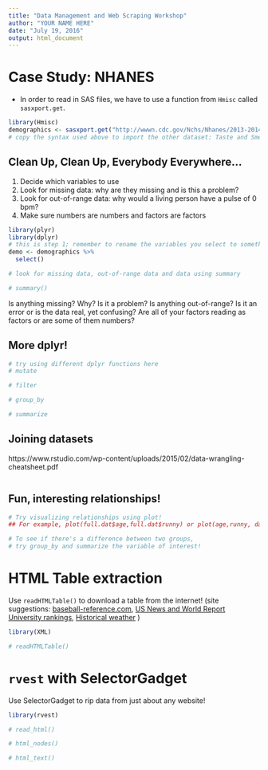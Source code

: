 ```yaml
---
title: "Data Management and Web Scraping Workshop"
author: "YOUR NAME HERE"
date: "July 19, 2016"
output: html_document
---
```


# Case Study: NHANES
- In order to read in SAS files, we have to use a function from `Hmisc` called `sasxport.get`. 

```r
library(Hmisc)
demographics <- sasxport.get("http://wwwn.cdc.gov/Nchs/Nhanes/2013-2014/DEMO_H.XPT")
# copy the syntax used above to import the other dataset: Taste and Smell, file called "CSX_H.XPT"

```

## Clean Up, Clean Up, Everybody Everywhere...
1. Decide which variables to use
2. Look for missing data: why are they missing and is this a problem?
3. Look for out-of-range data: why would a living person have a pulse of 0 bpm?
4. Make sure numbers are numbers and factors are factors

```r
library(plyr)
library(dplyr)
# this is step 1; remember to rename the variables you select to something you'll remember
demo <- demographics %>% 
  select()
```

```r
# look for missing data, out-of-range data and data using summary

# summary()
```

Is anything missing? Why? Is it a problem?
Is anything out-of-range? Is it an error or is the data real, yet confusing?
Are all of your factors reading as factors or are some of them numbers?

## More dplyr!

```r
# try using different dplyr functions here
# mutate

# filter

# group_by

# summarize

```

## Joining datasets
https://www.rstudio.com/wp-content/uploads/2015/02/data-wrangling-cheatsheet.pdf

```r

```

## Fun, interesting relationships!

```r
# Try visualizing relationships using plot!
## For example, plot(full.dat$age,full.dat$runny) or plot(age,runny, data=full.dat)

# To see if there's a difference between two groups, 
# try group_by and summarize the variable of interest!


```


# HTML Table extraction

Use `readHTMLTable()` to download a table from the internet! (site suggestions: [baseball-reference.com](http://www.baseball-reference.com/), [US News and World Report University rankings](http://colleges.usnews.rankingsandreviews.com/best-colleges/rankings/national-universities/data), [Historical weather](https://www.wunderground.com/history/) )

```r
library(XML)

# readHTMLTable()
```

# `rvest` with SelectorGadget

Use SelectorGadget to rip data from just about any website!

```r
library(rvest)

# read_html()

# html_nodes()

# html_text()
```
